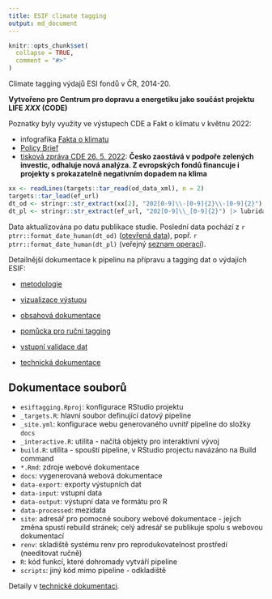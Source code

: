 ```yaml
---
title: ESIF climate tagging
output: md_document
---
```


<!-- README.md is generated from README.Rmd. Please edit that file -->

```r
knitr::opts_chunk$set(
  collapse = TRUE,
  comment = "#>"
)
```

<!-- badges: start -->
<!-- badges: end -->

Climate tagging výdajů ESI fondů v ČR, 2014-20.

**Vytvořeno pro Centrum pro dopravu a energetiku jako součást projektu LIFE *XXX* (CODE)**

Poznatky byly využity ve výstupech CDE a Fakt o klimatu v květnu 2022:

- infografika [Fakta o klimatu](https://faktaoklimatu.cz/infografiky/fondy-eu-cde)
- [Policy Brief](https://www.cde-org.cz/media/object/1972/revize_climate_taggingu_evropskych_fondu_v_ceske_republice.pdf)
- [tisková zpráva CDE 26. 5. 2022](https://www.cde-org.cz/cs/blog/cesko-zaostava-v-podpore-zelenych-investic-odhaluje-nova-analyza-z-evropskych-fondu-financuje-i-projekty-s-prokazatelne-negativnim-dopadem-na-klima/1973): **Česko zaostává v podpoře zelených investic, odhaluje nová analýza. Z evropských fondů financuje i projekty s prokazatelně negativním dopadem na klima**

```r
xx <- readLines(targets::tar_read(od_data_xml), n = 2)
targets::tar_load(ef_url)
dt_od <- stringr::str_extract(xx[2], "202[0-9]\\-[0-9]{2}\\-[0-9]{2}") |> lubridate::as_date()
dt_pl <- stringr::str_extract(ef_url, "202[0-9]\\_[0-9]{2}") |> lubridate::parse_date_time("%Y_%m") |> lubridate::as_date()
```

Data aktualizována po datu publikace studie. Poslední data pochází z `r ptrr::format_date_human(dt_od)` ([otevřená data](https://data.gov.cz/datov%C3%A1-sada?iri=https://data.gov.cz/zdroj/datov%C3%A9-sady/66002222/af32ce8f398945f72b65a7215e2ec78e)), popř. `r ptrr::format_date_human(dt_pl)` (veřejný [seznam operací](https://dotaceeu.cz/cs/statistiky-a-analyzy/seznam-operaci-(prijemcu))).

Detailnější dokumentace k pipelinu na přípravu a tagging dat o výdajích ESIF:

- [metodologie](s_metodologie.html)
- [vizualizace výstupu](s_output.html)
- [obsahová dokumentace](s_doc.html)
- [pomůcka pro ruční tagging](s_listing.html)

- [vstupní validace dat](s_inputchecks.html)
- [technická dokumentace](dev.html)



## Dokumentace souborů

- `esiftagging.Rproj`: konfigurace RStudio projektu 
- `_targets.R`: hlavní soubor definující datový pipeline
- `_site.yml`: konfigurace webu generovaného uvnitř pipeline do složky `docs`
- `_interactive.R`: utilita - načítá objekty pro interaktivní vývoj
- `build.R`: utilita - spouští pipeline, v RStudio projectu navázáno na Build command
- `*.Rmd`: zdroje webové dokumentace
- `docs`: vygenerovaná webová dokumentace
- `data-export`: exporty výstupních dat
- `data-input`: vstupní data
- `data-output`: výstupní data ve formátu pro R
- `data-processed`: mezidata
- `site`: adresář pro pomocné soubory webové dokumentace - jejich změna spustí rebuild stránek; celý adresář se publikuje spolu s webovou dokumentací
- `renv`: skladiště systému renv pro reprodukovatelnost prostředí (needitovat ručně)
- `R`: kód funkcí, které dohromady vytváří pipeline
- `scripts`: jiný kód mimo pipeline - odkladiště

Detaily v [technické dokumentaci](dev.html).
